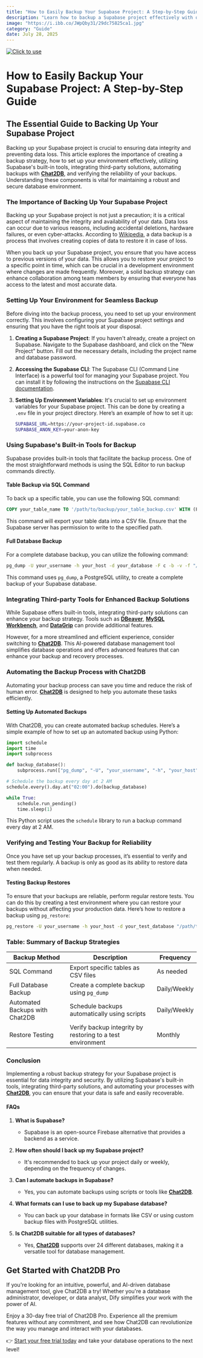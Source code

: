 ```yaml
---
title: "How to Easily Backup Your Supabase Project: A Step-by-Step Guide"
description: "Learn how to backup a Supabase project effectively with our essential guide, covering built-in tools, third-party integrations, and automation strategies. Ensure your data integrity and security by implementing a robust backup strategy today!"
image: "https://i.ibb.co/JWpQby31/29dc75825ca1.jpg"
category: "Guide"
date: July 28, 2025
---
```

[![Click to use](/image/blog/bg/chat2db1.png)](https://app.chat2db.ai/)
# How to Easily Backup Your Supabase Project: A Step-by-Step Guide


<Authors date="July 28, 2025">
  <Author name="Jing" link="https://chat2db.ai" />
</Authors>

## The Essential Guide to Backing Up Your Supabase Project

Backing up your Supabase project is crucial to ensuring data integrity and preventing data loss. This article explores the importance of creating a backup strategy, how to set up your environment effectively, utilizing Supabase's built-in tools, integrating third-party solutions, automating backups with **[Chat2DB](https://chat2db.ai)**, and verifying the reliability of your backups. Understanding these components is vital for maintaining a robust and secure database environment. 

### The Importance of Backing Up Your Supabase Project

Backing up your Supabase project is not just a precaution; it is a critical aspect of maintaining the integrity and availability of your data. Data loss can occur due to various reasons, including accidental deletions, hardware failures, or even cyber-attacks. According to [Wikipedia](https://en.wikipedia.org/wiki/Data_backup), a data backup is a process that involves creating copies of data to restore it in case of loss.

When you back up your Supabase project, you ensure that you have access to previous versions of your data. This allows you to restore your project to a specific point in time, which can be crucial in a development environment where changes are made frequently. Moreover, a solid backup strategy can enhance collaboration among team members by ensuring that everyone has access to the latest and most accurate data.

### Setting Up Your Environment for Seamless Backup

Before diving into the backup process, you need to set up your environment correctly. This involves configuring your Supabase project settings and ensuring that you have the right tools at your disposal.

1. **Creating a Supabase Project**: If you haven't already, create a project on Supabase. Navigate to the Supabase dashboard, and click on the "New Project" button. Fill out the necessary details, including the project name and database password.

2. **Accessing the Supabase CLI**: The Supabase CLI (Command Line Interface) is a powerful tool for managing your Supabase project. You can install it by following the instructions on the [Supabase CLI documentation](https://supabase.com/docs/guides/cli).

3. **Setting Up Environment Variables**: It's crucial to set up environment variables for your Supabase project. This can be done by creating a `.env` file in your project directory. Here’s an example of how to set it up:

   ```bash
   SUPABASE_URL=https://your-project-id.supabase.co
   SUPABASE_ANON_KEY=your-anon-key
   ```

### Using Supabase's Built-in Tools for Backup

Supabase provides built-in tools that facilitate the backup process. One of the most straightforward methods is using the SQL Editor to run backup commands directly.

#### Table Backup via SQL Command

To back up a specific table, you can use the following SQL command:

```sql
COPY your_table_name TO '/path/to/backup/your_table_backup.csv' WITH (FORMAT CSV, HEADER);
```

This command will export your table data into a CSV file. Ensure that the Supabase server has permission to write to the specified path.

#### Full Database Backup

For a complete database backup, you can utilize the following command:

```bash
pg_dump -U your_username -h your_host -d your_database -F c -b -v -f "/path/to/backup/your_database_backup.backup"
```

This command uses `pg_dump`, a PostgreSQL utility, to create a complete backup of your Supabase database.

### Integrating Third-party Tools for Enhanced Backup Solutions

While Supabase offers built-in tools, integrating third-party solutions can enhance your backup strategy. Tools such as **[DBeaver](https://dbeaver.io/)**, **[MySQL Workbench](https://www.mysql.com/products/workbench/)**, and **[DataGrip](https://www.jetbrains.com/datagrip/)** can provide additional features.

However, for a more streamlined and efficient experience, consider switching to **[Chat2DB](https://chat2db.ai)**. This AI-powered database management tool simplifies database operations and offers advanced features that can enhance your backup and recovery processes.

### Automating the Backup Process with Chat2DB

Automating your backup process can save you time and reduce the risk of human error. **[Chat2DB](https://chat2db.ai)** is designed to help you automate these tasks efficiently.

#### Setting Up Automated Backups

With Chat2DB, you can create automated backup schedules. Here’s a simple example of how to set up an automated backup using Python:

```python
import schedule
import time
import subprocess

def backup_database():
    subprocess.run(["pg_dump", "-U", "your_username", "-h", "your_host", "-d", "your_database", "-F", "c", "-b", "-v", "-f", "/path/to/backup/your_automated_backup.backup"])

# Schedule the backup every day at 2 AM
schedule.every().day.at("02:00").do(backup_database)

while True:
    schedule.run_pending()
    time.sleep(1)
```

This Python script uses the `schedule` library to run a backup command every day at 2 AM. 

### Verifying and Testing Your Backup for Reliability

Once you have set up your backup processes, it’s essential to verify and test them regularly. A backup is only as good as its ability to restore data when needed.

#### Testing Backup Restores

To ensure that your backups are reliable, perform regular restore tests. You can do this by creating a test environment where you can restore your backups without affecting your production data. Here’s how to restore a backup using `pg_restore`:

```bash
pg_restore -U your_username -h your_host -d your_test_database "/path/to/backup/your_database_backup.backup"
```

### Table: Summary of Backup Strategies

| Backup Method                  | Description                                          | Frequency        |
|-------------------------------|------------------------------------------------------|------------------|
| SQL Command                   | Export specific tables as CSV files                  | As needed        |
| Full Database Backup          | Create a complete backup using `pg_dump`             | Daily/Weekly     |
| Automated Backups with Chat2DB | Schedule backups automatically using scripts         | Daily/Weekly     |
| Restore Testing               | Verify backup integrity by restoring to a test environment | Monthly          |

### Conclusion

Implementing a robust backup strategy for your Supabase project is essential for data integrity and security. By utilizing Supabase's built-in tools, integrating third-party solutions, and automating your processes with **[Chat2DB](https://chat2db.ai)**, you can ensure that your data is safe and easily recoverable.

#### FAQs

1. **What is Supabase?**
   - Supabase is an open-source Firebase alternative that provides a backend as a service.

2. **How often should I back up my Supabase project?**
   - It's recommended to back up your project daily or weekly, depending on the frequency of changes.

3. **Can I automate backups in Supabase?**
   - Yes, you can automate backups using scripts or tools like **[Chat2DB](https://chat2db.ai)**.

4. **What formats can I use to back up my Supabase database?**
   - You can back up your database in formats like CSV or using custom backup files with PostgreSQL utilities.

5. **Is Chat2DB suitable for all types of databases?**
   - Yes, **[Chat2DB](https://chat2db.ai)** supports over 24 different databases, making it a versatile tool for database management.

## Get Started with Chat2DB Pro

If you're looking for an intuitive, powerful, and AI-driven database management tool, give Chat2DB a try! Whether you're a database administrator, developer, or data analyst, Dify simplifies your work with the power of AI.

Enjoy a 30-day free trial of Chat2DB Pro. Experience all the premium features without any commitment, and see how Chat2DB can revolutionize the way you manage and interact with your databases.

👉 [Start your free trial today](https://chat2db.ai/pricing) and take your database operations to the next level!